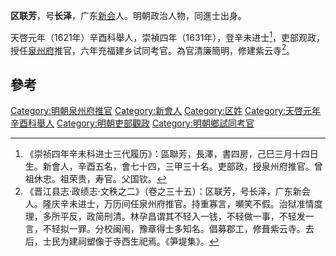 '''区联芳'''，号'''长泽'''，广东[[新会|新会]]人。明朝政治人物，同進士出身。

天啓元年（1621年）辛酉科舉人，崇禎四年（1631年），登辛未进士<ref>《崇祯四年辛未科进士三代履历》：區聯芳，長澤，書四房，己巳三月十四日生。新會人，辛酉五名，會七十四，三甲三十名。吏部政，授泉州府推官。曾祖休忠。祖荣贵，寿官。父国钦。</ref>，吏部观政，授任[[泉州府|泉州府]]推官，六年充福建乡试同考官。為官清廉簡明，修建紫云寺<ref>《晋江县志·政绩志·文秩之二》（卷之三十五）：区联芳，号长泽，广东新会人。隆庆辛未进士，万历间任泉州府推官。持重寡言，嚬笑不假。治狱准情度理，多所平反，政简刑清。林孕昌谓其不轻入一钱，不轻做一事，不轻发一言，不轻拟一罪。分校闽闱，豫章得士多知名。倡募郡工，修葺紫云寺。去后，士民为建祠塑像于寺西生祀焉。《笋堤集》。</ref>。

==參考==
{{reflist}}
{{明朝人物小作品}}

{{start box}}
{{s-off}}
{{s-before|[[唐一澄|唐一澄]]}}
{{s-title|明朝泉州府推官|崇禎年間}}
{{s-after|[[姜應龍|姜應龍]]}}
{{end box}}

{{崇禎四年辛未科殿試金榜}}
{{DEFAULTSORT:Ou區}}
[[Category:明朝泉州府推官|Category:明朝泉州府推官]]
[[Category:新會人|Category:新會人]]
[[Category:区姓|Category:区姓]]
[[Category:天啓元年辛酉科舉人|Category:天啓元年辛酉科舉人]]
[[Category:明朝吏部觀政|Category:明朝吏部觀政]]
[[Category:明朝鄉試同考官|Category:明朝鄉試同考官]]